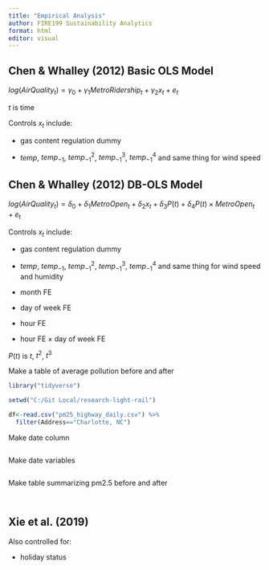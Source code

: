 ```yaml
---
title: "Empirical Analysis"
author: FIRE199 Sustainability Analytics
format: html
editor: visual
---
```


## Chen & Whalley (2012) Basic OLS Model

$log(AirQuality_t) = \gamma_0 + \gamma_1 MetroRidership_t + \gamma_2 x_t + e_t$

$t$ is time

Controls $x_t$ include:

-   gas content regulation dummy

-   $temp$, $temp_{-1}$, $temp_{-1}^2$, $temp_{-1}^3$, $temp_{-1}^4$ and same thing for wind speed

## Chen & Whalley (2012) DB-OLS Model

$log(AirQuality_t) = \delta_0 + \delta_1 MetroOpen_t + \delta_2 x_t + \delta_3 P(t) + \delta_4 P(t) \times MetroOpen_t + e_t$

Controls $x_t$ include:

-   gas content regulation dummy

-   $temp$, $temp_{-1}$, $temp_{-1}^2$, $temp_{-1}^3$, $temp_{-1}^4$ and same thing for wind speed and humidity

-   month FE

-   day of week FE

-   hour FE

-   hour FE $\times$ day of week FE

$P(t)$ is $t$, $t^2$, $t^3$

Make a table of average pollution before and after

```r
library("tidyverse")

setwd("C:/Git Local/research-light-rail")

df<-read.csv("pm25_highway_daily.csv") %>%
  filter(Address=="Charlotte, NC")
```

Make date column

```r

```

Make date variables

```r

```

Make table summarizing pm2.5 before and after

```r

```

```r

```

## Xie et al. (2019)

Also controlled for:

-   holiday status
